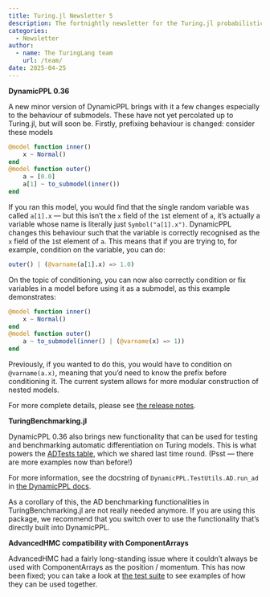 ```yaml
---
title: Turing.jl Newsletter 5
description: The fortnightly newsletter for the Turing.jl probabilistic programming language
categories:
  - Newsletter
author:
  - name: The TuringLang team
    url: /team/
date: 2025-04-25
---
```


**DynamicPPL 0.36**

A new minor version of DynamicPPL brings with it a few changes especially to the behaviour of submodels. These have not yet percolated up to Turing.jl, but will soon be. Firstly, prefixing behaviour is changed: consider these models

```julia
@model function inner()
    x ~ Normal()
end
@model function outer()
    a = [0.0]
    a[1] ~ to_submodel(inner())
end
```

If you ran this model, you would find that the single random variable was called `a[1].x` — but this isn't the `x` field of the `1`st element of `a`, it's actually a variable whose name is literally just `Symbol("a[1].x")`. DynamicPPL changes this behaviour such that the variable is correctly recognised as the `x` field of the `1`st element of `a`. This means that if you are trying to, for example, condition on the variable, you can do:

```julia
outer() | (@varname(a[1].x) => 1.0)
```

On the topic of conditioning, you can now also correctly condition or fix variables in a model before using it as a submodel, as this example demonstrates:

```julia
@model function inner()
    x ~ Normal()
end
@model function outer()
    a ~ to_submodel(inner() | (@varname(x) => 1))
end
```

Previously, if you wanted to do this, you would have to condition on `@varname(a.x)`, meaning that you'd need to know the prefix before conditioning it. The current system allows for more modular construction of nested models.

For more complete details, please see [the release notes](https://github.com/TuringLang/DynamicPPL.jl/releases/tag/v0.36.0).

**TuringBenchmarking.jl**

DynamicPPL 0.36 also brings new functionality that can be used for testing and benchmarking automatic differentiation on Turing models. This is what powers the [ADTests table](https://turinglang.org/ADTests/), which we shared last time round. (Psst — there are more examples now than before!)

For more information, see the docstring of `DynamicPPL.TestUtils.AD.run_ad` in [the DynamicPPL docs](https://turinglang.org/DynamicPPL.jl/stable/api/#DynamicPPL.TestUtils.AD.run_ad).

As a corollary of this, the AD benchmarking functionalities in TuringBenchmarking.jl are not really needed anymore. If you are using this package, we recommend that you switch over to use the functionality that's directly built into DynamicPPL.

**AdvancedHMC compatibility with ComponentArrays**

AdvancedHMC had a fairly long-standing issue where it couldn't always be used with ComponentArrays as the position / momentum. This has now been fixed; you can take a look at [the test suite](https://github.com/TuringLang/AdvancedHMC.jl/blob/459ebb8a10cc1bc7dbbc27ed79afa796c607697a/test/hamiltonian.jl#L77-L100) to see examples of how they can be used together.
